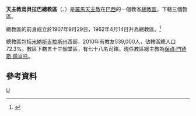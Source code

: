 {{Infobox Roman Catholic diocese
|jurisdiction     = 總教區
|name             = 烏貝拉巴
|latin= Archidioecesis Uberabensis
|image =
|caption =
|location = [[巴西|巴西]]
|territory =[[米納斯吉拉斯州|米納斯吉拉斯州]]西部
|population =539,000
|rite = [[罗马礼|罗马礼]]
|patron =
|province =
|established = 1907年
|cathedral = [[耶穌聖心主教座堂_(烏貝拉巴)|耶穌聖心主教座堂]]
|co-cathedral =
|leadership = 總主教
|website = [http://arquidiocesedeuberaba.org.br/ 官方網頁]
|pope = 
|patriarch=
|metropolitan =保祿·門德斯·佩肖托
|ordinary = 
|coadjutor archbishop =
|coadjutor bishop =
|auxiliary =
|emeritus = }}

'''天主教烏貝拉巴總教區'''（{{lang-la|Archidioecesis Uberabensis}}、{{lang-pt|Arquidiocese de Uberaba}}）是[[羅馬天主教|羅馬天主教]]在[[巴西|巴西]]的一個教省[[總教區|總教區]]，下轄三個教區。

總教區的前身成立於1907年9月29日，1962年4月14日升為總教區。<ref>{{cite journal
|journal=[[宗座公報|宗座公報]]
|publisher=梵蒂岡出版社
|date=1963年
|volume=55
|title=''Qui tanquam Petrus''
|page=379
|url=http://www.vatican.va/archive/aas/documents/AAS%2055%20%5B1963%5D%20-%20ocr.pdf
|access-date=2013-11-25
|archive-date=2010-03-27
|archive-url=https://web.archive.org/web/20100327072014/http://www.vatican.va/archive/aas/documents/AAS%2055%20%5B1963%5D%20-%20ocr.pdf
|dead-url=no
}}</ref>

總教區包括[[米納斯吉拉斯州|米納斯吉拉斯州]]西部，2010年有教友539,000人，佔轄區總人口72.3%。教區下轄五十三個堂區，有七十八名司鐸。現任教區總主教為[[保祿·門德斯·佩肖托|保祿·門德斯·佩肖托]]。

==參考資料==
{{reflist}}
{{巴西天主教教省}}
[[Category:巴西天主教教區|U]]